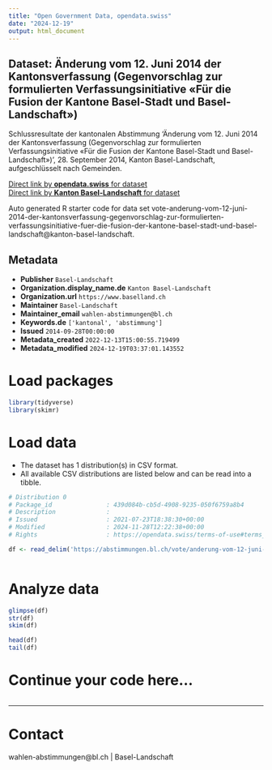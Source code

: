 ```yaml
---
title: "Open Government Data, opendata.swiss"
date: "2024-12-19"
output: html_document
---
```


## Dataset: Änderung vom 12. Juni 2014 der Kantonsverfassung (Gegenvorschlag zur formulierten Verfassungsinitiative «Für die Fusion der Kantone Basel-Stadt und Basel-Landschaft»)

Schlussresultate der kantonalen Abstimmung 'Änderung vom 12. Juni 2014 der Kantonsverfassung (Gegenvorschlag zur formulierten Verfassungsinitiative «Für die Fusion der Kantone Basel-Stadt und Basel-Landschaft»)', 28. September 2014, Kanton Basel-Landschaft, aufgeschlüsselt nach Gemeinden.

[Direct link by **opendata.swiss** for dataset](https://opendata.swiss/de/dataset/anderung-vom-12-juni-2014-der-kantonsverfassung-gegenvorschlag-zur-formulierten-verfassungsinit)<br>
[Direct link by **Kanton Basel-Landschaft** for dataset](https://abstimmungen.bl.ch/vote/anderung-vom-12-juni-2014-der-kantonsverfassung-gegenvorschlag-zur-formulierten-verfassungsinitiative-fuer-die-fusion-der-kantone-basel-stadt-und-basel-landschaft/data)

Auto generated R starter code for data set vote-anderung-vom-12-juni-2014-der-kantonsverfassung-gegenvorschlag-zur-formulierten-verfassungsinitiative-fuer-die-fusion-der-kantone-basel-stadt-und-basel-landschaft@kanton-basel-landschaft.

## Metadata

- **Publisher** `Basel-Landschaft`
- **Organization.display_name.de** `Kanton Basel-Landschaft`
- **Organization.url** `https://www.baselland.ch`
- **Maintainer** `Basel-Landschaft`
- **Maintainer_email** `wahlen-abstimmungen@bl.ch`
- **Keywords.de** `['kantonal', 'abstimmung']`
- **Issued** `2014-09-28T00:00:00`
- **Metadata_created** `2022-12-13T15:00:55.719499`
- **Metadata_modified** `2024-12-19T03:37:01.143552`


# Load packages

```r

library(tidyverse)
library(skimr)

```

# Load data

-   The dataset has 1 distribution(s) in CSV format.
-   All available CSV distributions are listed below and can be read into a tibble.

```r

# Distribution 0
# Package_id               : 439d084b-cb5d-4908-9235-050f6759a8b4
# Description              : 
# Issued                   : 2021-07-23T18:38:30+00:00
# Modified                 : 2024-11-28T12:22:38+00:00
# Rights                   : https://opendata.swiss/terms-of-use#terms_by

df <- read_delim('https://abstimmungen.bl.ch/vote/anderung-vom-12-juni-2014-der-kantonsverfassung-gegenvorschlag-zur-formulierten-verfassungsinitiative-fuer-die-fusion-der-kantone-basel-stadt-und-basel-landschaft/data-csv')



```

# Analyze data

```r

glimpse(df)
str(df)
skim(df)

head(df)
tail(df)

```

# Continue your code here...

```r

```

------------------------------------------------------------------------

# Contact

wahlen-abstimmungen@bl.ch | Basel-Landschaft
